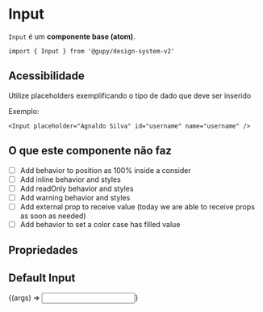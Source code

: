 
<Meta title="atoms/Input" component={Input} argTypes={{}} />

# Input

`Input` é um **componente base (atom)**.

`import { Input } from '@gupy/design-system-v2'`

## Acessibilidade

Utilize placeholders exemplificando o tipo de dado que deve ser inserido

Exemplo:

`<Input placeholder="Agnaldo Silva" id="username" name="username" />`

## O que este componente não faz

* [ ] Add behavior to position as 100% inside a consider
* [ ] Add inline behavior and styles
* [ ] Add readOnly behavior and styles
* [ ] Add warning behavior and styles
* [ ] Add external prop to receive value (today we are able to receive props as soon as needed)
* [ ] Add behavior to set a color case has filled value

## Propriedades

<ArgsTable of={Input} />

## Default Input

<Canvas>
  <Story
    name="Input"
    args={{
      id: 'Input-id-defaulft',
      placeholder: 'My placeholder here',
      disabled: false,
      hasError: false
    }}
  >
    {(args) => <Input {...args} />}
  </Story>
</Canvas>

